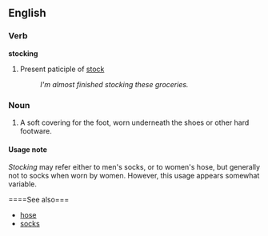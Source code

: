 ==English==

===Verb===
'''stocking'''
# Present paticiple of [[stock]]
#: ''I'm almost finished stocking these groceries.''

===Noun===
# A soft covering for the foot, worn underneath the shoes or other hard footware.

====Usage note====
''Stocking'' may refer either to men's socks, or to women's hose, but generally not to socks when worn by women.  However, this usage appears somewhat variable.

====See also===
*[[hose]]
*[[socks]]